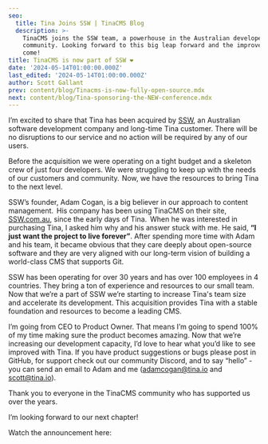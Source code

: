 ```yaml
---
seo:
  title: Tina Joins SSW | TinaCMS Blog
  description: >-
    TinaCMS joins the SSW team, a powerhouse in the Australian developer
    community. Looking forward to this big leap forward and the improvements to
    come!
title: TinaCMS is now part of SSW ❤️
date: '2024-05-14T01:00:00.000Z'
last_edited: '2024-05-14T01:00:00.000Z'
author: Scott Gallant
prev: content/blog/Tinacms-is-now-fully-open-source.mdx
next: content/blog/Tina-sponsoring-the-NEW-conference.mdx
---
```


I’m excited to share that Tina has been acquired by [SSW](https://ssw.com.au/), an Australian software development company and long-time Tina customer. There will be no disruptions to our service and no action will be required by any of our users.

Before the acquisition we were operating on a tight budget and a skeleton crew of just four developers. We were struggling to keep up with the needs of our customers and community.  Now, we have the resources to bring Tina to the next level.

SSW’s founder, Adam Cogan, is a big believer in our approach to content management.  His company has been using TinaCMS on their site, [SSW.com.au](https://ssw.com.au/), since the early days of Tina.  When he was interested in purchasing Tina, I asked him why and his answer stuck with me. He said, **“I just want the project to live forever”**. After spending more time with Adam and his team, it became obvious that they care deeply about open-source software and they are very aligned with our long-term vision of building a world-class CMS that supports Git. 

SSW has been operating for over 30 years and has over 100 employees in 4 countries. They bring a ton of experience and resources to our small team. Now that we’re a part of SSW we’re starting to increase Tina's team size and accelerate its development. This acquisition provides Tina with a stable foundation and resources to become a leading CMS. 

I’m going from CEO to Product Owner. That means I’m going to spend 100% of my time making sure the product becomes amazing. Now that we’re increasing our development capacity, I’d love to hear what you’d like to see improved with Tina. If you have product suggestions or bugs please post in GitHub, for support check out our community Discord, and to say “hello” - you can send an email to Adam and me ([adamcogan@tina.io](mailto\:adamcogan@tina.io) and [scott@tina.io](mailto\:scott@tina.io)). 

Thank you to everyone in the TinaCMS community who has supported us over the years. 

I’m looking forward to our next chapter!

Watch the announcement here:

<Youtube embedSrc="https://www.youtube.com/embed/SjDsLgpuaJI" />

